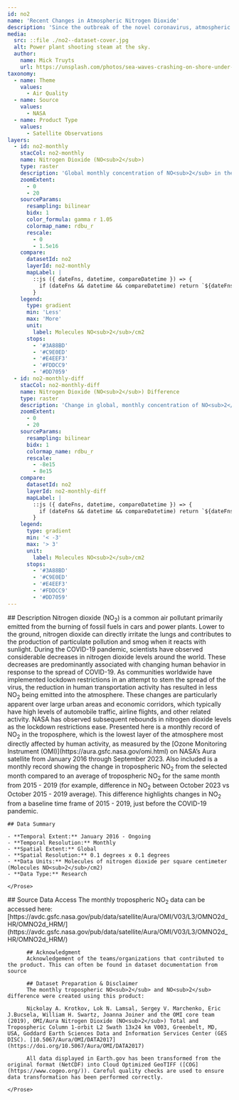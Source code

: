 ```yaml
---
id: no2
name: 'Recent Changes in Atmospheric Nitrogen Dioxide'
description: 'Since the outbreak of the novel coronavirus, atmospheric concentrations of nitrogen dioxide have changed by as much as 60% in some regions.'
media:
  src: ::file ./no2--dataset-cover.jpg
  alt: Power plant shooting steam at the sky.
  author:
    name: Mick Truyts
    url: https://unsplash.com/photos/sea-waves-crashing-on-shore-under-white-clouds-x6WQeNYJC1w
taxonomy:
  - name: Theme
    values:
      - Air Quality
  - name: Source
    values:
      - NASA
  - name: Product Type
    values:
      - Satellite Observations
layers:
  - id: no2-monthly
    stacCol: no2-monthly
    name: Nitrogen Dioxide (NO<sub>2</sub>)
    type: raster
    description: 'Global monthly concentration of NO<sub>2</sub> in the troposphere'
    zoomExtent:
      - 0
      - 20
    sourceParams:
      resampling: bilinear
      bidx: 1
      color_formula: gamma r 1.05
      colormap_name: rdbu_r
      rescale:
        - 0
        - 1.5e16
    compare:
      datasetId: no2
      layerId: no2-monthly
      mapLabel: |
        ::js ({ dateFns, datetime, compareDatetime }) => {
          if (dateFns && datetime && compareDatetime) return `${dateFns.format(datetime, 'LLL yyyy')} VS ${dateFns.format(compareDatetime, 'LLL yyyy')}`;
        }
    legend:
      type: gradient
      min: 'Less'
      max: 'More'
      unit:
        label: Molecules NO<sub>2</sub>/cm2
      stops:
        - '#3A88BD'
        - '#C9E0ED'
        - '#E4EEF3'
        - '#FDDCC9'
        - '#DD7059'
  - id: no2-monthly-diff
    stacCol: no2-monthly-diff
    name: Nitrogen Dioxide (NO<sub>2</sub>) Difference
    type: raster
    description: 'Change in global, monthly concentration of NO<sub>2</sub> in the troposphere compared to the same month’s average from from 2015 - 2019'
    zoomExtent:
      - 0
      - 20
    sourceParams:
      resampling: bilinear
      bidx: 1
      colormap_name: rdbu_r
      rescale:
        - -8e15
        - 8e15
    compare:
      datasetId: no2
      layerId: no2-monthly-diff
      mapLabel: |
        ::js ({ dateFns, datetime, compareDatetime }) => {
          if (dateFns && datetime && compareDatetime) return `${dateFns.format(datetime, 'LLL yyyy')} VS ${dateFns.format(compareDatetime, 'LLL yyyy')}`;
        }
    legend:
      type: gradient
      min: '< -3'
      max: '> 3'
      unit:
        label: Molecules NO<sub>2</sub>/cm2
      stops:
        - '#3A88BD'
        - '#C9E0ED'
        - '#E4EEF3'
        - '#FDDCC9'
        - '#DD7059'
---
```


<Block>
  <Prose>
    ## Description
    Nitrogen dioxide (NO<sub>2</sub>) is a common air pollutant primarily emitted from the burning of fossil fuels in cars and power plants. Lower to the ground, nitrogen dioxide can directly irritate the lungs and contributes to the production of particulate pollution and smog when it reacts with sunlight.
    During the COVID-19 pandemic, scientists have observed considerable decreases in nitrogen dioxide levels around the world. These decreases are predominantly associated with changing human behavior in response to the spread of COVID-19. As communities worldwide have implemented lockdown restrictions in an attempt to stem the spread of the virus, the reduction in human transportation activity has resulted in less NO<sub>2</sub> being emitted into the atmosphere. These changes are particularly apparent over large urban areas and economic corridors, which typically have high levels of automobile traffic, airline flights, and other related activity. NASA has observed subsequent rebounds in nitrogen dioxide levels as the lockdown restrictions ease.
    Presented here is a monthly record of NO<sub>2</sub> in the troposphere, which is the lowest layer of the atmosphere most directly affected by human activity, as measured by the [Ozone Monitoring Instrument (OMI)](https://aura.gsfc.nasa.gov/omi.html) on NASA’s Aura satellite from January 2016 through September 2023. Also included is a monthly record showing the change in tropospheric NO<sub>2</sub>  from the selected month compared to an average of tropospheric NO<sub>2</sub> for the same month from 2015 - 2019 (for example, difference in NO<sub>2</sub> between October 2023 vs October 2015 - 2019 average). This difference highlights changes in NO<sub>2</sub> from a baseline time frame of 2015 - 2019, just before the COVID-19 pandemic.

    ## Data Summary

    - **Temporal Extent:** January 2016 - Ongoing
    - **Temporal Resolution:** Monthly
    - **Spatial Extent:** Global
    - **Spatial Resolution:** 0.1 degrees x 0.1 degrees
    - **Data Units:** Molecules of nitrogen dioxide per square centimeter (Molecules NO<sub>2</sub>/cm2)
    - **Data Type:** Research

    </Prose>

</Block>
<Block>
  <Prose>
    ## Source Data Access
    The monthly tropospheric NO<sub>2</sub> data can be accessed here:
    [https://avdc.gsfc.nasa.gov/pub/data/satellite/Aura/OMI/V03/L3/OMNO2d_HR/OMNO2d_HRM/](https://avdc.gsfc.nasa.gov/pub/data/satellite/Aura/OMI/V03/L3/OMNO2d_HR/OMNO2d_HRM/)

          ## Acknowledgment
          Acknowledgement of the teams/organizations that contributed to the product. This can often be found in dataset documentation from source

          ## Dataset Preparation & Disclaimer
          The monthly tropospheric NO<sub>2</sub> and NO<sub>2</sub> difference were created using this product:

          Nickolay A. Krotkov, Lok N. Lamsal, Sergey V. Marchenko, Eric J.Bucsela, William H. Swartz, Joanna Joiner and the OMI core team (2019), OMI/Aura Nitrogen Dioxide (NO<sub>2</sub>) Total and Tropospheric Column 1-orbit L2 Swath 13x24 km V003, Greenbelt, MD, USA, Goddard Earth Sciences Data and Information Services Center (GES DISC). [10.5067/Aura/OMI/DATA2017](https://doi.org/10.5067/Aura/OMI/DATA2017)

          All data displayed in Earth.gov has been transformed from the original format (NetCDF) into Cloud Optimized GeoTIFF ([COG](https://www.cogeo.org/)). Careful quality checks are used to ensure data transformation has been performed correctly.

    </Prose>

  </Block>
